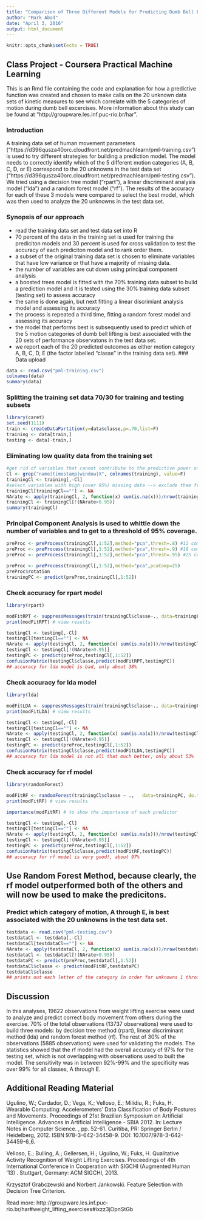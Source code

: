 ---
title: "Comparison of Three Different Models for Predicting Dumb Bell Lifting Motion Categories from Human Kinetic Data Capturing Devices"
author: "Mark Abad"
date: "April 3, 2016"
output: html_document
---
```{r setup, include=FALSE}
knitr::opts_chunk$set(echo = TRUE)
```

## Class Project - Coursera Practical Machine Learning

This is an Rmd file containing the code and explanation for how a predictive function was created and chosen to make calls on the 20 unknown data sets of kinetic measures to see which correlate with the 5 categories of motion during dumb bell excercises.  More information about this study can be found at "http://groupware.les.inf.puc-rio.br/har".

### Introduction

A training data set of human movement parameters ("https://d396qusza40orc.cloudfront.net/predmachlearn/pml-training.csv") is used to try different strategies for building a prediction model.  The model needs to correctly identify which of the 5 different motion categories (A, B, C, D, or E) correspond to the 20 unknowns in the test data set ("https://d396qusza40orc.cloudfront.net/predmachlearn/pml-testing.csv").  
We tried using a decision tree model ("rpart"), a linear discriminant analysis model ("lda") and a random forest model ("rf").  The results of the accuracy for each of these 3 models were compared to select the best model, which was then used to analyze the 20 unknowns in the test data set.

### Synopsis of our approach

- read the training data set and test data set into R
- 70 percent of the data in the training set is used for training the prediciton models and 30 percent is used for cross validation to test the accuracy of each prediciton model and to rank order them.
- a subset of the original training data set is chosen to eliminate variables that have low variance or that have a majority of missing data.
- the number of variables are cut down using principal component analysis
- a boosted trees model is fitted with the 70% training data subset to build a prediction model and it is tested using the 30% training data subset (testing set) to assess accuracy
- the same is done again, but next fitting a linear discrimiant analysis model and assessing its accuracy
- the process is repeated a third time, fitting a random forest model and assessing its accuracy
- the model that performs best is subsequently used to predict which of the 5 motion categories of dumb bell lifting is best associated with the 20 sets of performance observatons in the test data set.
- we report each of the 20 predicted outcomes as either motion category A, B, C, D, E (the factor labelled "classe" in the training data set).
### Data upload

```{r, echo=TRUE}
data <- read.csv("pml-training.csv")
colnames(data)
summary(data)
```

### Splitting the training set data 70/30 for training and testing subsets

```{r, echo=TRUE}
library(caret)
set.seed(1111)
train <- createDataPartition(y=data$classe,p=.70,list=F)
training <- data[train,]
testing <- data[-train,]
```
### Eliminating low quality data from the training set

```{r, echo=TRUE}
#get rid of variables that cannot contribute to the predictive power of the models
Cl <- grep("name|timestamp|window|X", colnames(training), value=F) 
trainingCl <- training[,-Cl]
#select variables with high (over 95%) missing data --> exclude them from the analysis
trainingCl[trainingCl==""] <- NA
NArate <- apply(trainingCl, 2, function(x) sum(is.na(x)))/nrow(trainingCl)
trainingCl <- trainingCl[!(NArate>0.95)]
summary(trainingCl)
```

### Principal Component Analysis is used to whittle down the number of variables and to get to a threshold of 95% coverage.

```{r, echo=TRUE}
preProc <- preProcess(trainingCl[,1:52],method="pca",thresh=.8) #12 components
preProc <- preProcess(trainingCl[,1:52],method="pca",thresh=.9) #18 components
preProc <- preProcess(trainingCl[,1:52],method="pca",thresh=.95) #25 components

preProc <- preProcess(trainingCl[,1:52],method="pca",pcaComp=25) 
preProc$rotation
trainingPC <- predict(preProc,trainingCl[,1:52])
```
### Check accuracy for rpart model

```{r, echo=TRUE}
library(rpart)

modFitRPT <- suppressMessages(train(trainingCl$classe~., data=trainingPC, method="rpart"))
print(modFitRPT) # view results 

testingCl <- testing[,-Cl]
testingCl[testingCl==""] <- NA
NArate <- apply(testingCl, 2, function(x) sum(is.na(x)))/nrow(testingCl)
testingCl <- testingCl[!(NArate>0.95)]
testingPC <- predict(preProc,testingCl[,1:52])
confusionMatrix(testingCl$classe,predict(modFitRPT,testingPC))
## accuracy for lda model is bad, only about 38%
```

### Check accuracy for lda model

```{r, echo=TRUE}
library(lda)

modFitLDA <- suppressMessages(train(trainingCl$classe~., data=trainingPC, method="lda"))
print(modFitLDA) # view results 

testingCl <- testing[,-Cl]
testingCl[testingCl==""] <- NA
NArate <- apply(testingCl, 2, function(x) sum(is.na(x)))/nrow(testingCl)
testingCl <- testingCl[!(NArate>0.95)]
testingPC <- predict(preProc,testingCl[,1:52])
confusionMatrix(testingCl$classe,predict(modFitLDA,testingPC))
## accuracy for lda model is not all that much better, only about 53%
```

### Check accuracy for rf model

```{r, echo=TRUE}
library(randomForest)

modFitRF <- randomForest(trainingCl$classe ~ .,   data=trainingPC, do.trace=F)
print(modFitRF) # view results 

importance(modFitRF) # to show the importance of each predictor

testingCl <- testing[,-Cl]
testingCl[testingCl==""] <- NA
NArate <- apply(testingCl, 2, function(x) sum(is.na(x)))/nrow(testingCl)
testingCl <- testingCl[!(NArate>0.95)]
testingPC <- predict(preProc,testingCl[,1:52])
confusionMatrix(testingCl$classe,predict(modFitRF,testingPC))
## accuracy for rf model is very good!, about 97%
```

## Use Random Forest Method, because clearly, the rf model outperformed both of the others and will now be used to make the predicitons.
### Predict which category of motion, A through E, is best associated with the 20 unknowns in the test data set.

```{r, echo=TRUE}
testdata <- read.csv("pml-testing.csv")
testdataCl <- testdata[,-Cl]
testdataCl[testdataCl==""] <- NA
NArate <- apply(testdataCl, 2, function(x) sum(is.na(x)))/nrow(testdataCl)
testdataCl <- testdataCl[!(NArate>0.95)]
testdataPC <- predict(preProc,testdataCl[,1:52])
testdataCl$classe <- predict(modFitRF,testdataPC)
testdataCl$classe
## prints out each letter of the category in order for unknowns 1 through 20
```

## Discussion
In this analyses, 19622 observations from weight lifting exercise were used to analyze and predict correct body movement from others during the exercise. 70% of the total observations (13737 observations) were used to build three models: by decision tree method (rpart), linear discriminant method (lda) and random forest method (rf).  The rest of 30% of the observations (5885 observations) were used for validating the models. The statistics showed that the rf model had the overall accuracy of 97% for the testing set, which is not overlapping with observations used to built the model. The sensitivity was in between 92%-99% and the specificity was over 99% for all classes, A through E.


## Additional Reading Material

Ugulino, W.; Cardador, D.; Vega, K.; Velloso, E.; Milidiu, R.; Fuks, H. Wearable Computing: Accelerometers' Data Classification of Body Postures and Movements. Proceedings of 21st Brazilian Symposium on Artificial Intelligence. Advances in Artificial Intelligence - SBIA 2012. In: Lecture Notes in Computer Science. , pp. 52-61. Curitiba, PR: Springer Berlin / Heidelberg, 2012. ISBN 978-3-642-34458-9. DOI: 10.1007/978-3-642-34459-6_6. 

Velloso, E.; Bulling, A.; Gellersen, H.; Ugulino, W.; Fuks, H. Qualitative Activity Recognition of Weight Lifting Exercises. Proceedings of 4th International Conference in Cooperation with SIGCHI (Augmented Human '13) . Stuttgart, Germany: ACM SIGCHI, 2013.

Krzysztof Grabczewski and Norbert Jankowski. Feature Selection with Decision Tree Criterion.

Read more: http://groupware.les.inf.puc-rio.br/har#weight_lifting_exercises#ixzz3jOpnStGb
